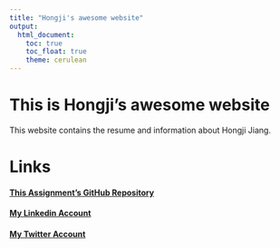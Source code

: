 ```yaml
---
title: "Hongji's awesome website"
output: 
  html_document:
    toc: true
    toc_float: true
    theme: cerulean
---
```


# This is Hongji's awesome website
This website contains the resume and information about Hongji Jiang.

# Links
#### [This Assignment's GitHub Repository](https://github.com/HongjiJ/p8105_mtp_hj2596.git)
#### [My Linkedin Account]()
#### [My Twitter Account](https://twitter.com/hongjijiang2)

